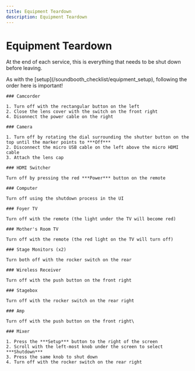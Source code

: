 ```yaml
---
title: Equipment Teardown
description: Equipment Teardown
---
```



# Equipment Teardown

At the end of each service, this is everything that needs to be shut down before leaving.

<Callout type="warning">
    As with the [setup](/soundbooth_checklist/equipment_setup), following the order here is important!
</Callout>

<Steps>

    ### Camcorder

    1. Turn off with the rectangular button on the left
    2. Close the lens cover with the switch on the front right
    4. Disonnect the power cable on the right

    ### Camera

    1. Turn off by rotating the dial surrounding the shutter button on the top until the marker points to ***Off***
    2. Disconnect the micro USB cable on the left above the micro HDMI cable
    3. Attach the lens cap

    ### HDMI Switcher

    Turn off by pressing the red ***Power*** button on the remote

    ### Computer

    Turn off using the shutdown process in the UI

    ### Foyer TV

    Turn off with the remote (the light under the TV will become red)

    ### Mother's Room TV

    Turn off with the remote (the red light on the TV will turn off)

    ### Stage Monitors (x2)

    Turn both off with the rocker switch on the rear

    ### Wireless Receiver

    Turn off with the push button on the front right

    ### Stagebox

    Turn off with the rocker switch on the rear right

    ### Amp

    Turn off with the push button on the front right\

    ### Mixer

    1. Press the ***Setup*** button to the right of the screen
    2. Scroll with the left-most knob under the screen to select ***Shutdown***
    3. Press the same knob to shut down
    4. Turn off with the rocker switch on the rear right

</Steps>

